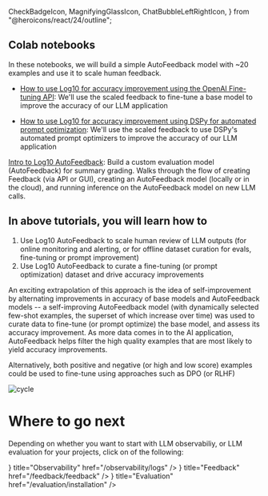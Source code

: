   CheckBadgeIcon,
  MagnifyingGlassIcon,
  ChatBubbleLeftRightIcon,
} from "@heroicons/react/24/outline";

## Colab notebooks 

In these notebooks, we will build a simple AutoFeedback model with ~20 examples and use it to scale human feedback.

* [How to use Log10 for accuracy improvement using the OpenAI Fine-tuning API](https://colab.research.google.com/drive/1VLT1lXimYWbsmgV85etqALaZbaoIbrRj?usp=sharing):  We'll use the scaled feedback to fine-tune a base model to improve the accuracy of our LLM application

* [How to use Log10 for accuracy improvement using DSPy for automated prompt optimization](https://colab.research.google.com/drive/1obuS9cEWN9MT-MIv5aL1sDIYuGZEKo4r?usp=sharing): We'll use the scaled feedback to use DSPy's automated prompt optimizers to improve the accuracy of our LLM application

[Intro to Log10 AutoFeedback](https://colab.research.google.com/drive/1dVXv56ld6L8k0rVB133tCOguNiRnIlMY?usp=sharing): Build a custom evaluation model (AutoFeedback) for summary grading. Walks through the flow of creating Feedback (via API or GUI), creating an AutoFeedback model (locally or in the cloud), and running inference on the AutoFeedback model on new LLM calls.


## In above tutorials, you will learn how to

1. Use Log10 AutoFeedback to scale human review of LLM outputs (for online monitoring and alerting, or for offline dataset curation for evals, fine-tuning or prompt improvement)
2. Use Log10 AutoFeedback to curate a fine-tuning (or prompt optimization) dataset and drive accuracy improvements

An exciting extrapolation of this approach is the idea of self-improvement by alternating improvements in accuracy of base models and AutoFeedback models -- a self-improving AutoFeedback model (with dynamically selected few-shot examples, the superset of which increase over time) was used to curate data to fine-tune (or prompt optimize) the base model, and assess its accuracy improvement. As more data comes in to the AI application, AutoFeedback helps filter the high quality examples that are most likely to yield accuracy improvements.

Alternatively, both positive and negative (or high and low score) examples could be used to fine-tune using approaches such as DPO (or RLHF)

![cycle](/images/docs/cycle.png)

# Where to go next

Depending on whether you want to start with LLM observabiliy, or LLM evaluation for your projects, click on of the following:

<Cards>
  <Card
    icon={<MagnifyingGlassIcon />}
    title="Observability"
    href="/observability/logs"
  />
  <Card
    icon={<ChatBubbleLeftRightIcon />}
    title="Feedback"
    href="/feedback/feedback"
  />
  <Card
    icon={<CheckBadgeIcon />}
    title="Evaluation"
    href="/evaluation/installation"
  />
</Cards>
